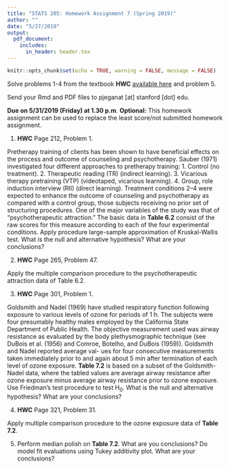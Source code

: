 ```yaml
---
title: "STATS 205: Homework Assignment 7 (Spring 2019)"
author: ""
date: "5/27/2019"
output:
  pdf_document: 
    includes:
      in_header: header.tex
---
```


```r
knitr::opts_chunk$set(echo = TRUE, warning = FALSE, message = FALSE)
```

Solve problems 1-4 from the textbook **HWC** [available here](https://onlinelibrary.wiley.com/doi/book/10.1002/9781119196037) and problem 5.

Send your Rmd and PDF files to pjeganat [at] stanford [dot] edu.

**Due on 5/31/2019 (Friday) at 1.30 p.m**. \rc __Optional:__ \bc This homework assignment can be used to replace the least score/not submitted homework assignment. 

1) **HWC** Page 212, Problem 1.

Pretherapy training of clients has been shown to have beneficial effects on the process and outcome of counseling and psychotherapy. Sauber (1971) investigated four different approaches to pretherapy training:
1. Control (no treatment).
2. Therapeutic reading (TR) (indirect learning).
3. Vicarious therapy pretraining (VTP) (videotaped, vicarious learning). 4. Group, role induction interview (RII) (direct learning).
Treatment conditions 2–4 were expected to enhance the outcome of counseling and psychotherapy as compared with a control group, those subjects receiving no prior set of structuring procedures. One of the major variables of the study was that of “psychotherapeutic attraction.” The basic data in **Table 6.2** consist of the raw scores for this measure according to each of the four experimental conditions. Apply procedure large-sample approximation of Kruskal-Wallis test. What is the null and alternative hypothesis? What are your conclusions?

2) **HWC** Page 265, Problem 47.

Apply the multiple comparison procedure to the psychotherapeutic attraction data of Table 6.2.

3) **HWC** Page 301, Problem 1.

Goldsmith and Nadel (1969) have studied respiratory function following exposure to various levels of ozone for periods of 1 h. The subjects were four presumably healthy males employed by the California State Department of Public Health. The objective measurement used was airway resistance as evaluated by the body plethysmographic technique (see DuBois et al. (1956) and Comroe, Botelho, and DuBois (1959)). Goldsmith and Nadel reported average val- ues for four consecutive measurements taken immediately prior to and again about 5 min after termination of each level of ozone exposure. **Table 7.2** is based on a subset of the Goldsmith- Nadel data, where the tabled values are average airway resistance after ozone exposure minus average airway resistance prior to ozone exposure. Use Friedman's test procedure to test $\text{H}_{0}$. What is the null and alternative hypothesis? What are your conclusions?

4) **HWC** Page 321, Problem 31.

Apply multiple comparison procedure to the ozone exposure data of **Table 7.2**.

5) Perform median polish on **Table 7.2**. What are you conclusions? Do model fit evaluations using Tukey additivity plot. What are your conclusions?

